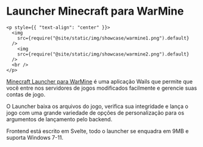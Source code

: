 # Launcher Minecraft para WarMine

```mdx-code-block
<p style={{ "text-align": "center" }}>
  <img
    src={require("@site/static/img/showcase/warmine1.png").default}
  />
    <img
    src={require("@site/static/img/showcase/warmine2.png").default}
  />
  <br />
</p>
```

[Minecraft Launcher para WarMine](https://warmine.ru/) é uma aplicação Wails que permite que você entre nos servidores de jogos modificados facilmente e gerencie suas contas de jogo.

O Launcher baixa os arquivos do jogo, verifica sua integridade e lança o jogo com uma grande variedade de opções de personalização para os argumentos de lançamento pelo backend.

Frontend está escrito em Svelte, todo o launcher se enquadra em 9MB e suporta Windows 7-11.
